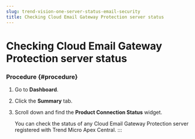 ```yaml
---
slug: trend-vision-one-server-status-email-security
title: Checking Cloud Email Gateway Protection server status
---
```

# Checking Cloud Email Gateway Protection server status

### Procedure {#procedure}

1.  Go to **Dashboard**.

2.  Click the **Summary** tab.

3.  Scroll down and find the **Product Connection Status** widget.

    You can check the status of any Cloud Email Gateway Protection server registered with Trend Micro Apex Central.
:::
